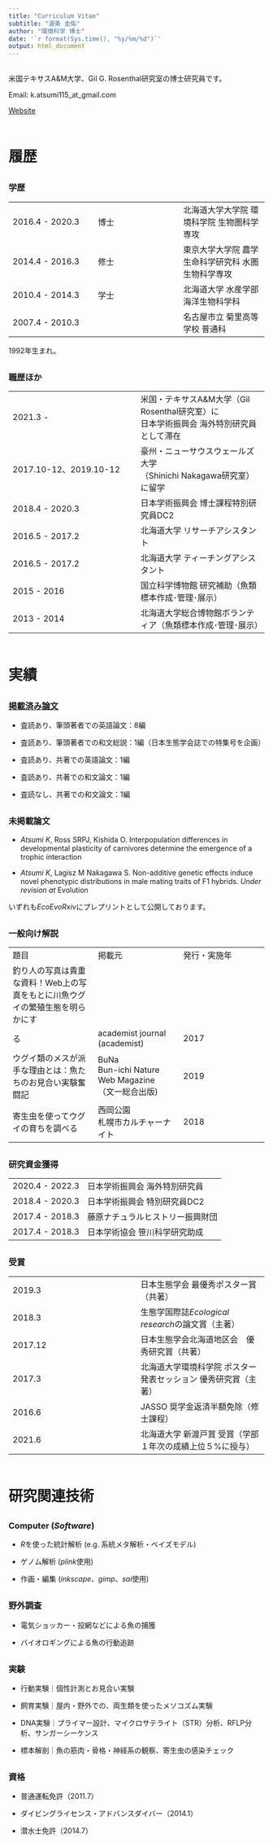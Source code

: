 ```yaml
---
title: "Curriculum Vitae"
subtitle: "渥美 圭佑"
author: "環境科学 博士"
date: '`r format(Sys.time(), "%y/%m/%d")`'
output: html_document
---
```


<!-- ```{r setup, include=FALSE} -->

<!-- rm(list=ls())  # reset workspace -->
<!-- options(scipen=100)  # do not show numbers using exponential -->

<!-- # install & load packages -->
<!-- pacman::p_load( -->
<!--   openxlsx   # open excel -->
<!--   , tidyverse -->
<!--   , magrittr   # extended pipe -->
<!--   , knitr   -->
<!--   , kableExtra # nice tables -->
<!--   , pander     # nice tables -->
<!-- ) -->

<!-- # Rmarkdown settings -->
<!-- knitr::opts_chunk$set( -->
<!--   prompt  = FALSE,  # Do not add > or + in inline-code -->
<!--   message = FALSE,  -->
<!--   comment = "",  -->
<!--   warning = FALSE,  # Mute warnings -->
<!--   tidy    = TRUE, -->
<!--   echo = FALSE -->
<!--   )  -->
<!-- options(knitr.kable.NA = '') # Hide NAs in kable table -->

<!-- ``` -->

<div style="margin-bottom:30px;">
</div>

米国テキサスA&M大学、Gil G. Rosenthal研究室の博士研究員です。

Email: k.atsumi115_at_gmail.com

[Website](https://ugui-guigui.wixsite.com/ugui-guigui)

<div style="margin-bottom:60px;">
</div>

# 履歴

<div style="margin-bottom:30px;">
</div>

### 学歴

|  |  |  |
| ---- | ---- | ---- |
| 2016.4 - 2020.3 | 博士 | 北海道大学大学院 環境科学院 生物圏科学専攻 |
| 2014.4 - 2016.3 | 修士 | 東京大学大学院 農学生命科学研究科 水圏生物科学専攻 |
| 2010.4 - 2014.3 | 学士 | 北海道大学 水産学部 海洋生物科学科 |
| 2007.4 - 2010.3 | | 名古屋市立 菊里高等学校 普通科 |

1992年生まれ。

<div style="margin-bottom:30px;">
</div>

### 職歴ほか

| | |
| ---- | ---- |
| 2021.3 - | 米国・テキサスA&M大学（Gil Rosenthal研究室）に<br>日本学術振興会 海外特別研究員として滞在 |
| 2017.10-12、2019.10-12 | 豪州・ニューサウスウェールズ大学<br>（Shinichi Nakagawa研究室）に留学 |
| 2018.4 - 2020.3 | 日本学術振興会 博士課程特別研究員DC2 |
| 2016.5 - 2017.2 | 北海道大学 リサーチアシスタント |
| 2016.5 - 2017.2 | 北海道大学 ティーチングアシスタント |
| 2015 - 2016 | 国立科学博物館 研究補助（魚類標本作成･管理･展示） |
| 2013 - 2014 | 北海道大学総合博物館ボランティア（魚類標本作成･管理･展示） |

<div style="margin-bottom:60px;">
</div>

# 実績

<div style="margin-bottom:30px;">
</div>

### [掲載済み論文](https://scholar.google.com/citations?user=PMk-FAx8vzAC&hl=ja)

- 査読あり、筆頭著者での英語論文：8編  

- 査読あり、筆頭著者での和文総説：1編（日本生態学会誌での特集号を企画）  

- 査読あり、共著での英語論文：1編  

- 査読あり、共著での和文論文：1編  

- 査読なし、共著での和文論文：1編  

<!-- ```{r} -->

<!-- read.xlsx( -->
<!--   "業績.xlsx", sheet = "論文" -->
<!--   ) %>% -->
<!--   filter(Peer.reviewed == "Y") %>% -->
<!--   arrange(desc(Year, Month)) %>% -->
<!--   mutate(No = row_number()) %>% -->
<!--   select_("No", "著者", "題目", "雑誌", "要約", "DOI") %>% -->
<!--   kable("html") %>%  -->
<!--   kable_styling("striped", position = "left") %>%  -->
<!--   scroll_box(width = "170%", height = "500px") -->

<!-- ``` -->

<div style="margin-bottom:30px;">
</div>

### 未掲載論文

- *Atsumi K*, Ross SRPJ, Kishida O. Interpopulation differences in developmental plasticity of carnivores determine the emergence of a trophic interaction   

- *Atsumi K*, Lagisz M Nakagawa S. Non-additive genetic effects induce novel phenotypic distributions in male mating traits of F1 hybrids. *Under revision at* Evolution   

いずれも*EcoEvoRxiv*にプレプリントとして公開しております。

<div style="margin-bottom:30px;">
</div>

### 一般向け解説

| | | |
| ---- | ---- | ---- |
| 題目 | 掲載元 | 発行・実施年 |
| 釣り人の写真は貴重な資料！Web上の写真をもとに川魚ウグイの繁殖生態を明らかにす
る | academist journal<br>(academist) | 2017 |
| ウグイ類のメスが派手な理由とは：魚たちのお見合い実験奮闘記 | BuNa<br>Bun-ichi Nature Web Magazine<br>（文一総合出版) | 2019 |
| 寄生虫を使ってウグイの育ちを調べる | 西岡公園<br>札幌市カルチャーナイト | 2018 |

<div style="margin-bottom:30px;">
</div>

### 研究資金獲得

| | |
| ---- | ---- |
| 2020.4 - 2022.3 | 日本学術振興会 海外特別研究員 |
| 2018.4 - 2020.3 | 日本学術振興会 特別研究員DC2 |
| 2017.4 - 2018.3 | 藤原ナチュラルヒストリー振興財団 |
| 2017.4 - 2018.3 | 日本学術協会 笹川科学研究助成 |

<div style="margin-bottom:30px;">
</div>

### 受賞

| | |
| ---- | ---- |
| 2019.3 | 日本生態学会 最優秀ポスター賞（共著） |
| 2018.3 | 生態学国際誌*Ecological research*の論文賞（主著） |
| 2017.12 | 日本生態学会北海道地区会　優秀研究賞（共著） |
| 2017.3 | 北海道大学環境科学院 ポスター発表セッション 優秀研究賞（主著） |
| 2016.6 | JASSO 奨学金返済半額免除（修士課程） |
| 2021.6 | 北海道大学 新渡戸賞 受賞（学部１年次の成績上位５%に授与） |

<div style="margin-bottom:60px;">
</div>

# 研究関連技術

<div style="margin-bottom:30px;">
</div>

### Computer (*Software*)

- *R*を使った統計解析 (e.g. 系統メタ解析・ベイズモデル)

- ゲノム解析 (*plink*使用)

- 作画・編集 (*inkscape*、*gimp*、*sai*使用)

<div style="margin-bottom:30px;">
</div>

### 野外調査

- 電気ショッカー・投網などによる魚の捕獲  

- バイオロギングによる魚の行動追跡

<div style="margin-bottom:30px;">
</div>

### 実験

- 行動実験｜個性計測とお見合い実験

- 飼育実験｜屋内・野外での、両生類を使ったメソコズム実験

- DNA実験｜プライマー設計、マイクロサテライト（STR）分析、RFLP分析、サンガーシーケンス

- 標本解剖｜魚の筋肉・骨格・神経系の観察、寄生虫の感染チェック

<div style="margin-bottom:30px;">
</div>

### 資格

- 普通運転免許（2011.7）

- ダイビングライセンス・アドバンスダイバー（2014.1）

- 潜水士免許（2014.7）
